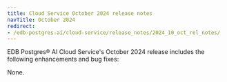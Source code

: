 ```yaml
---
title: Cloud Service October 2024 release notes
navTitle: October 2024
redirect:
- /edb-postgres-ai/cloud-service/release_notes/2024_10_oct_rel_notes/
---
```


EDB Postgres® AI Cloud Service's October 2024 release includes the following enhancements and bug fixes:

None.



